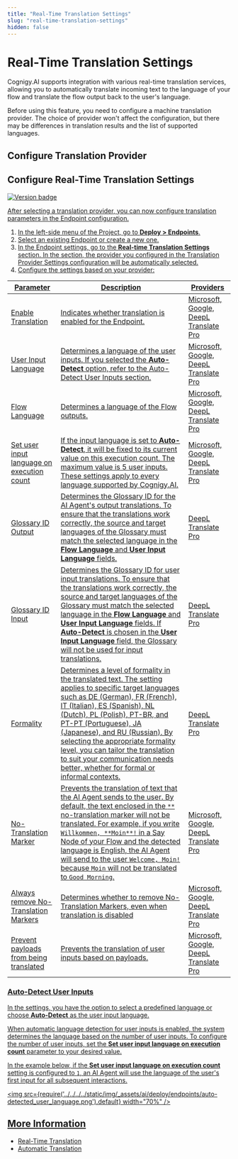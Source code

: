 ```yaml
---
title: "Real-Time Translation Settings" 
slug: "real-time-translation-settings" 
hidden: false 
---
```



# Real-Time Translation Settings

Cognigy.AI supports integration with various real-time translation services, allowing you to automatically translate incoming text to the language of your flow and translate the flow output back to the user's language.

Before using this feature, you need to configure a machine translation provider. The choice of provider won't affect the configuration, but there may be differences in translation results and the list of supported languages.

## Configure Translation Provider

<AddMachineTranslationProvider />

## Configure Real-Time Translation Settings

<a href="../../../release-notes/4.63.mdx" /><img src="https://img.shields.io/badge/Updated in-v4.63-blue.svg" alt="Version badge" />

After selecting a translation provider, you can now configure translation parameters in the Endpoint configuration.

1. In the left-side menu of the Project, go to **Deploy > Endpoints**.
2. Select an existing Endpoint or create a new one.
3. In the Endpoint settings, go to the **Real-time Translation Settings** section. In the section, the provider you configured in the Translation Provider Settings configuration will be automatically selected.
4. Configure the settings based on your provider:

| Parameter                                  | Description                                                                                                                                                                                                                                                                                                                                                                                                                    | Providers                              |
|--------------------------------------------|--------------------------------------------------------------------------------------------------------------------------------------------------------------------------------------------------------------------------------------------------------------------------------------------------------------------------------------------------------------------------------------------------------------------------------|----------------------------------------|
| Enable Translation                         | Indicates whether translation is enabled for the Endpoint.                                                                                                                                                                                                                                                                                                                                                                     | Microsoft, Google, DeepL Translate Pro |
| User Input Language                        | Determines a language of the user inputs. If you selected the **Auto-Detect** option, refer to the [Auto-Detect User Inputs](#auto-detect-user-inputs) section.                                                                                                                                                                                                                                                                | Microsoft, Google, DeepL Translate Pro |
| Flow Language                              | Determines a language of the Flow outputs.                                                                                                                                                                                                                                                                                                                                                                                     | Microsoft, Google, DeepL Translate Pro |
| Set user input language on execution count | If the input language is set to **Auto-Detect**, it will be fixed to its current value on this execution count. The maximum value is 5 user inputs. These settings apply to every language supported by Cognigy.AI.                                                                                                                                                                                                            | Microsoft, Google, DeepL Translate Pro |
| Glossary ID Output                         | Determines the Glossary ID for the AI Agent's output translations. To ensure that the translations work correctly, the source and target languages of the Glossary must match the selected language in the **Flow Language** and **User Input Language** fields.                                                                                                                                                               | DeepL Translate Pro                    |
| Glossary ID Input                          | Determines the Glossary ID for user input translations. To ensure that the translations work correctly, the source and target languages of the Glossary must match the selected language in the **Flow Language** and **User Input Language** fields. If **Auto-Detect** is chosen in the **User Input Language** field, the Glossary will not be used for input translations.                                                 | DeepL Translate Pro                    |
| Formality                                  | Determines a level of formality in the translated text. The setting applies to specific target languages such as DE (German), FR (French), IT (Italian), ES (Spanish), NL (Dutch), PL (Polish), PT-BR, and PT-PT (Portuguese), JA (Japanese), and RU (Russian). By selecting the appropriate formality level, you can tailor the translation to suit your communication needs better, whether for formal or informal contexts. | DeepL Translate Pro                    |
| No-Translation Marker                      | Prevents the translation of text that the AI Agent sends to the user. By default, the text enclosed in the `**` no-translation marker will not be translated. For example, if you write `Willkommen, **Moin**!` in a Say Node of your Flow and the detected language is English, the AI Agent will send to the user `Welcome, Moin!` because `Moin` will not be translated to `Good Morning`.                                  | Microsoft, Google, DeepL Translate Pro |
| Always remove No-Translation Markers       | Determines whether to remove No-Translation Markers, even when translation is disabled                                                                                                                                                                                                                                                                                                                                         | Microsoft, Google, DeepL Translate Pro |
| Prevent payloads from being translated     | Prevents the translation of user inputs based on payloads.                                                                                                                                                                                                                                                                                                                                                                     | Microsoft, Google, DeepL Translate Pro |

### Auto-Detect User Inputs

In the settings, you have the option to select a predefined language or choose **Auto-Detect** as the user input language.

When automatic language detection for user inputs is enabled, the system determines the language based on the number of user inputs. To configure the number of user inputs, set the **Set user input language on execution count** parameter to your desired value.

In the example below, if the **Set user input language on execution count** setting is configured to `1`, an AI Agent will use the language of the user's first input for all subsequent interactions.

<img src={require('../../../../static/img/_assets/ai/deploy/endpoints/auto-detected_user_language.png').default} width="70%" />

## More Information

- [Real-Time Translation](../../resource/translation-and-localization/real-time-translation.mdx)
- [Automatic Translation](../../resource/translation-and-localization/auto-translation.mdx)